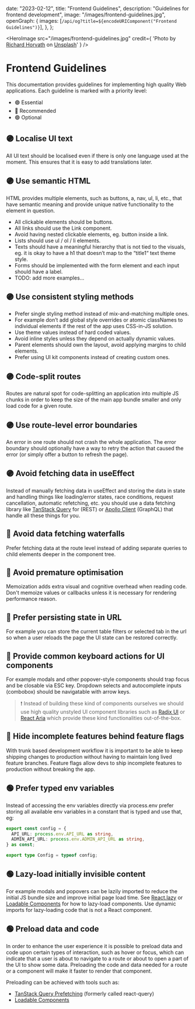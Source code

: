   date: "2023-02-12",
  title: "Frontend Guidelines",
  description: "Guidelines for frontend development",
  image: "/images/frontend-guidelines.jpg",
  openGraph: {
    images: [`/api/og?title=${encodeURIComponent("Frontend Guidelines")}`],
  },
};

<HeroImage
  src="/images/frontend-guidelines.jpg"
  credit={
    'Photo by <a href="https://unsplash.com/@ricvath?utm_content=creditCopyText&utm_medium=referral&utm_source=unsplash">Richard Horvath</a> on <a href="https://unsplash.com/photos/yellow-and-white-abstract-painting-_nWaeTF6qo0?utm_content=creditCopyText&utm_medium=referral&utm_source=unsplash">Unsplash</a>'
  }
/>

# Frontend Guidelines

This documentation provides guidelines for implementing high quality Web applications. Each guideline is marked with a priority level:

- 🟣 Essential
- 🔵 Recommended
- 🟢 Optional

## 🟣 Localise UI text

All UI text should be localised even if there is only one language used at the moment. This ensures that it is easy to add translations later.

## 🟣 Use semantic HTML

HTML provides multiple elements, such as buttons, a, nav, ul, li, etc., that have semantic meaning and provide unique native functionality to the element in question.

- All clickable elements should be buttons.
- All links should use the Link component.
- Avoid having nested clickable elements, eg. button inside a link.
- Lists should use ul / ol / li elements.
- Texts should have a meaningful hierarchy that is not tied to the visuals, eg. it is okay to have a h1 that doesn’t map to the “title1“ text theme style.
- Forms should be implemented with the form element and each input should have a label.
- TODO: add more examples…

## 🟣 Use consistent styling methods

- Prefer single styling method instead of mix-and-matching multiple ones.
- For example don’t add global style overrides or atomic classNames to individual elements if the rest of the app uses CSS-in-JS solution.
- Use theme values instead of hard coded values.
- Avoid inline styles unless they depend on actually dynamic values.
- Parent elements should own the layout, avoid applying margins to child elements.
- Prefer using UI kit components instead of creating custom ones.

## 🟣 Code-split routes

Routes are natural spot for code-splitting an application into multiple JS chunks in order to keep the size of the main app bundle smaller and only load code for a given route.

## 🟣 Use route-level error boundaries

An error in one route should not crash the whole application. The error boundary should optionally have a way to retry the action that caused the error (or simply offer a button to refresh the page).

## 🟣 Avoid fetching data in useEffect

Instead of manually fetching data in useEffect and storing the data in state and handling things like loading/error states, race conditions, request cancellation, automatic refetching, etc. you should use a data fetching library like [TanStack Query](https://tanstack.com/query/latest) for (REST) or [Apollo Client](https://www.apollographql.com/docs/react/) (GraphQL) that handle all these things for you.

## 🔵 Avoid data fetching waterfalls

Prefer fetching data at the route level instead of adding separate queries to child elements deeper in the component tree.

## 🔵 Avoid premature optimisation

Memoization adds extra visual and cognitive overhead when reading code. Don't memoize values or callbacks unless it is necessary for rendering performance reason.

## 🔵 Prefer persisting state in URL

For example you can store the current table filters or selected tab in the url so when a user reloads the page the UI state can be restored correctly.

## 🔵 Provide common keyboard actions for UI components

For example modals and other popover-style components should trap focus and be closable via ESC key. Dropdown selects and autocomplete inputs (combobox) should be navigatable with arrow keys.

> ❗ Instead of building these kind of components ourselves we should use high quality unstyled UI component libraries such as [Radix UI](https://www.radix-ui.com/) or [React Aria](https://react-spectrum.adobe.com/react-aria/) which provide these kind functionalities out-of-the-box.

## 🔵 Hide incomplete features behind feature flags

With trunk based development workflow it is important to be able to keep shipping changes to production without having to maintain long lived feature branches. Feature flags allow devs to ship incomplete features to production without breaking the app.

## 🟢 Prefer typed env variables

Instead of accessing the env variables directly via process.env prefer storing all available env variables in a constant that is typed and use that, eg:

```ts
export const config = {
  API_URL: process.env.API_URL as string,
  ADMIN_API_URL: process.env.ADMIN_API_URL as string,
} as const;

export type Config = typeof config;
```

## 🟢 Lazy-load initially invisible content

For example modals and popovers can be lazily imported to reduce the initial JS bundle size and improve initial page load time. See [React.lazy](https://react.dev/reference/react/lazy) or [Loadable Components](https://loadable-components.com/docs/getting-started/) for how to lazy-load components. Use dynamic imports for lazy-loading code that is not a React component.

## 🟢 Preload data and code

In order to enhance the user experience it is possible to preload data and code upon certain types of interaction, such as hover or focus, which can indicate that a user is about to navigate to a route or about to open a part of the UI to show some data. Preloading the code and data needed for a route or a component will make it faster to render that component.

Preloading can be achieved with tools such as:

- [TanStack Query Prefetching](https://tanstack.com/query/v5/docs/react/guides/prefetching) (formerly called react-query)
- [Loadable Components](https://loadable-components.com/docs/prefetching/)
